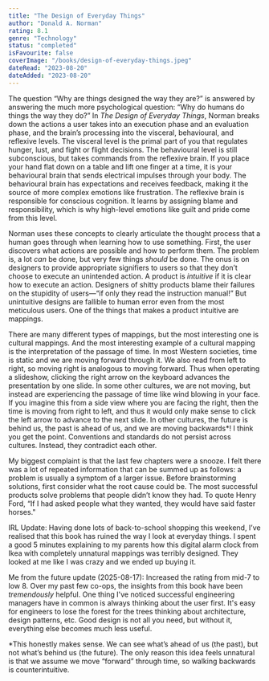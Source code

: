 ```yaml
---
title: "The Design of Everyday Things"
author: "Donald A. Norman"
rating: 8.1
genre: "Technology"
status: "completed"
isFavourite: false
coverImage: "/books/design-of-everyday-things.jpeg"
dateRead: "2023-08-20"
dateAdded: "2023-08-20"
---
```


The question “Why are things designed the way they are?” is answered by answering the much more psychological question: “Why do humans do things the way they do?” In _The Design of Everyday Things_, Norman breaks down the actions a user takes into an execution phase and an evaluation phase, and the brain’s processing into the visceral, behavioural, and reflexive levels. The visceral level is the primal part of you that regulates hunger, lust, and fight or flight decisions. The behavioural level is still subconscious, but takes commands from the reflexive brain. If you place your hand flat down on a table and lift one finger at a time, it is your behavioural brain that sends electrical impulses through your body. The behavioural brain has expectations and receives feedback, making it the source of more complex emotions like frustration. The reflexive brain is responsible for conscious cognition. It learns by assigning blame and responsibility, which is why high-level emotions like guilt and pride come from this level.

Norman uses these concepts to clearly articulate the thought process that a human goes through when learning how to use something. First, the user discovers what actions are possible and how to perform them. The problem is, a lot _can_ be done, but very few things _should_ be done. The onus is on designers to provide appropriate signifiers to users so that they don’t choose to execute an unintended action. A product is _intuitive_ if it is clear how to execute an action. Designers of shitty products blame their failures on the stupidity of users—“if only they read the instruction manual!” But unintuitive designs are fallible to human error even from the most meticulous users. One of the things that makes a product intuitive are mappings.

There are many different types of mappings, but the most interesting one is cultural mappings. And the most interesting example of a cultural mapping is the interpretation of the passage of time. In most Western societies, time is static and we are moving forward through it. We also read from left to right, so moving right is analogous to moving forward. Thus when operating a slideshow, clicking the right arrow on the keyboard advances the presentation by one slide. In some other cultures, we are not moving, but instead are experiencing the passage of time like wind blowing in your face. If you imagine this from a side view where you are facing the right, then the time is moving from right to left, and thus it would only make sense to click the left arrow to advance to the next slide. In other cultures, the future is behind us, the past is ahead of us, and we are moving backwards*! I think you get the point. Conventions and standards do not persist across cultures. Instead, they contradict each other. 

My biggest complaint is that the last few chapters were a snooze. I felt there was a lot of repeated information that can be summed up as follows: a problem is usually a symptom of a larger issue. Before brainstorming solutions, first consider what the root cause could be. The most successful products solve problems that people didn’t know they had. To quote Henry Ford, “If I had asked people what they wanted, they would have said faster horses." 

IRL Update: Having done lots of back-to-school shopping this weekend, I’ve realised that this book has ruined the way I look at everyday things. I spent a good 5 minutes explaining to my parents how this digital alarm clock from Ikea with completely unnatural mappings was terribly designed. They looked at me like I was crazy and we ended up buying it.

Me from the future update (2025-08-17): Increased the rating from mid-7 to low 8. Over my past few co-ops, the insights from this book have been *tremendously* helpful. One thing I've noticed successful engineering managers have in common is always thinking about the user first. It's easy for engineers to lose the forest for the trees thinking about architecture, design patterns, etc. Good design is not all you need, but without it, everything else becomes much less useful. 

*This honestly makes sense. We can see what’s ahead of us (the past), but not what’s behind us (the future). The only reason this idea feels unnatural is that we assume we move “forward” through time, so walking backwards is counterintuitive. 